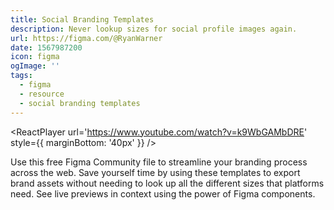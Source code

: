 ```yaml
---
title: Social Branding Templates
description: Never lookup sizes for social profile images again.
url: https://figma.com/@RyanWarner
date: 1567987200
icon: figma
ogImage: ''
tags:
  - figma
  - resource
  - social branding templates
---
```



<ReactPlayer
  url='https://www.youtube.com/watch?v=k9WbGAMbDRE'
  style={{ marginBottom: '40px' }}
/>

Use this free Figma Community file to streamline your branding process across the web. Save yourself time by using these templates to export brand assets without needing to look up all the different sizes that platforms need. See live previews in context using the power of Figma components.
